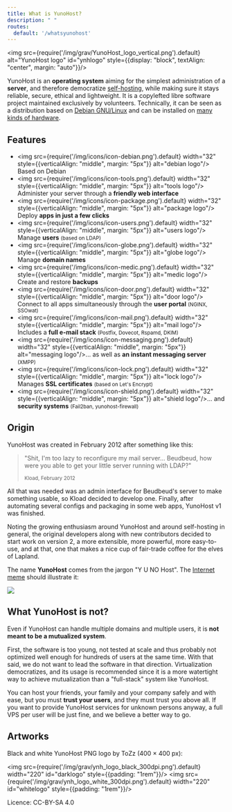 ```yaml
---
title: What is YunoHost?
description: " "
routes:
  default: '/whatsyunohost'
---
```


<img src={require('/img/grav/YunoHost_logo_vertical.png').default} alt="YunoHost logo" id="ynhlogo" style={{display: "block", textAlign: "center", margin: "auto"}}/>

YunoHost is an **operating system** aiming for the simplest administration of a **server**, and therefore democratize [self-hosting](/selfhosting), while making sure it stays reliable, secure, ethical and lightweight. It is a copylefted libre software project maintained exclusively by volunteers. Technically, it can be seen as a distribution based on [Debian GNU/Linux](https://debian.org) and can be installed on [many kinds of hardware](/install).

## Features

- &#8203;<img src={require('/img/icons/icon-debian.png').default} width="32" style={{verticalAlign: "middle", margin: "5px"}} alt="debian logo"/> Based on Debian
- &#8203;<img src={require('/img/icons/icon-tools.png').default} width="32" style={{verticalAlign: "middle", margin: "5px"}} alt="tools logo"/> Administer your server through a **friendly web interface**
- &#8203;<img src={require('/img/icons/icon-package.png').default} width="32" style={{verticalAlign: "middle", margin: "5px"}} alt="package logo"/> Deploy **apps in just a few clicks**
- &#8203;<img src={require('/img/icons/icon-users.png').default} width="32" style={{verticalAlign: "middle", margin: "5px"}} alt="users logo"/> Manage **users** <small>(based on LDAP)</small>
- &#8203;<img src={require('/img/icons/icon-globe.png').default} width="32" style={{verticalAlign: "middle", margin: "5px"}} alt="globe logo"/> Manage **domain names**
- &#8203;<img src={require('/img/icons/icon-medic.png').default} width="32" style={{verticalAlign: "middle", margin: "5px"}} alt="medic logo"/> Create and restore **backups**
- &#8203;<img src={require('/img/icons/icon-door.png').default} width="32" style={{verticalAlign: "middle", margin: "5px"}} alt="door logo"/> Connect to all apps simultaneously through the **user portal** <small>(NGINX, SSOwat)</small>
- &#8203;<img src={require('/img/icons/icon-mail.png').default} width="32" style={{verticalAlign: "middle", margin: "5px"}} alt="mail logo"/> Includes a **full e-mail stack** <small>(Postfix, Dovecot, Rspamd, DKIM)</small>
- &#8203;<img src={require('/img/icons/icon-messaging.png').default} width="32" style={{verticalAlign: "middle", margin: "5px"}} alt="messaging logo"/>... as well as **an instant messaging server** <small>(XMPP)</small>
- &#8203;<img src={require('/img/icons/icon-lock.png').default} width="32" style={{verticalAlign: "middle", margin: "5px"}} alt="lock logo"/> Manages **SSL certificates** <small>(based on Let's Encrypt)</small>
- &#8203;<img src={require('/img/icons/icon-shield.png').default} width="32" style={{verticalAlign: "middle", margin: "5px"}} alt="shield logo"/>... and **security systems** <small>(Fail2ban, yunohost-firewall)</small>

## Origin

YunoHost was created in February 2012 after something like this:

<blockquote><p>"Shit, I'm too lazy to reconfigure my mail server... Beudbeud, how were you able to get your little server running with LDAP?"</p>
<small>Kload, February 2012</small></blockquote>

All that was needed was an admin interface for Beudbeud's server to make something usable, so Kload decided to develop one. Finally, after automating several configs and packaging in some web apps, YunoHost v1 was finished.

Noting the growing enthusiasm around YunoHost and around self-hosting in general, the original developers along with new contributors decided to start work on version 2, a more extensible, more powerful, more easy-to-use, and at that, one that makes a nice cup of fair-trade coffee for the elves of Lapland.

The name **YunoHost** comes from the jargon "Y U NO Host". The [Internet meme](https://en.wikipedia.org/wiki/Internet_meme) should illustrate it:

![](/img/grav/dude_yunohost.jpg)

## What YunoHost is not?

Even if YunoHost can handle multiple domains and multiple users, it is **not meant to be a mutualized system**.

First, the software is too young, not tested at scale and thus probably not optimized well enough for hundreds of users at the same time. With that said, we do not want to lead the software in that direction. Virtualization democratizes, and its usage is recommended since it is a more watertight way to achieve mutualization than a "full-stack" system like YunoHost.

You can host your friends, your family and your company safely and with ease, but you must **trust your users**, and they must trust you above all. If you want to provide YunoHost services for unknown persons anyway, a full VPS per user will be just fine, and we believe a better way to go.

## Artworks

Black and white YunoHost PNG logo by ToZz (400 × 400 px):

<img src={require('/img/grav/ynh_logo_black_300dpi.png').default} width="220" id="darklogo" style={{padding: "1rem"}}/>
<img src={require('/img/grav/ynh_logo_white_300dpi.png').default} width="220" id="whitelogo" style={{padding: "1rem"}}/>

Licence: CC-BY-SA 4.0
